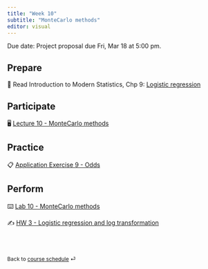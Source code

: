 ```yaml
---
title: "Week 10"
subtitle: "MonteCarlo methods"
editor: visual
---
```


::: callout-important
Due date: Project proposal due Fri, Mar 18 at 5:00 pm.
:::

## Prepare

📖 Read Introduction to Modern Statistics, Chp 9: [Logistic regression](https://openintro-ims.netlify.app/model-logistic.html)

## Participate

🖥️ [Lecture 10 - MonteCarlo methods](/slides/BSM_8740_lec_10.html)

## Practice

📋 [Application Exercise 9 - Odds](/ae/ae-9-odds.html)

## Perform

⌨️ [Lab 10 - MonteCarlo methods](labs/BSMM_8740_lab_10.html)

✍️ [HW 3 - Logistic regression and log transformation](/hw/hw-3.html)

<br><br>

::: {style="font-size: 0.875em;"}
Back to [course schedule](/ "Course schedule") ⏎
:::
